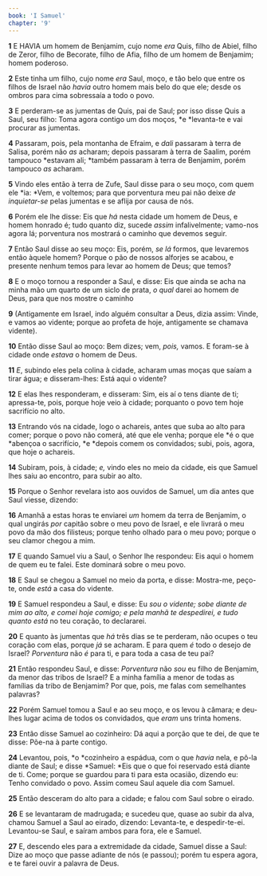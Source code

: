 ```yaml
---
book: 'I Samuel'
chapter: '9'
---
```


**1** E HAVIA um homem de Benjamim, cujo nome _era_ Quis, filho de Abiel, filho de Zeror, filho de Becorate, filho de Afia, filho de um homem de Benjamim; homem poderoso.

**2** Este tinha um filho, cujo nome _era_ Saul, moço, e tão belo que entre os filhos de Israel não _havia_ outro homem mais belo do que ele; desde os ombros para cima sobressaía a todo o povo.

**3** E perderam-se as jumentas de Quis, pai de Saul; por isso disse Quis a Saul, seu filho: Toma agora contigo um dos moços, *e *levanta-te e vai procurar as jumentas.

**4** Passaram, pois, pela montanha de Efraim, e _dali_ passaram à terra de Salisa, porém não _as_ acharam; depois passaram à terra de Saalim, porém tampouco *estavam ali; *também passaram à terra de Benjamim, porém tampouco _as_ acharam.

**5** Vindo eles então à terra de Zufe, Saul disse para o seu moço, com quem ele *ia: *Vem, e voltemos; para que porventura meu pai não deixe _de inquietar-se_ pelas jumentas e se aflija por causa de nós.

**6** Porém ele lhe disse: Eis que _há_ nesta cidade um homem de Deus, e homem honrado é; tudo quanto diz, sucede _assim_ infalivelmente; vamo-nos agora lá; porventura nos mostrará o caminho que devemos seguir.

**7** Então Saul disse ao seu moço: Eis, porém, _se lá_ formos, que levaremos então àquele homem? Porque o pão de nossos alforjes se acabou, e presente nenhum temos para levar ao homem de Deus; que temos?

**8** E o moço tornou a responder a Saul, e disse: Eis que ainda se acha na minha mão um quarto de um siclo de prata, _o qual_ darei ao homem de Deus, para que nos mostre o caminho

**9** (Antigamente em Israel, indo alguém consultar a Deus, dizia assim: Vinde, e vamos ao vidente; porque ao profeta de hoje, antigamente se chamava vidente).

**10** Então disse Saul ao moço: Bem dizes; vem, _pois,_ vamos. E foram-se à cidade onde _estava_ o homem de Deus.

**11** _E_, subindo eles pela colina à cidade, acharam umas moças que saíam a tirar água; e disseram-lhes: Está aqui o vidente?

**12** E elas lhes responderam, e disseram: Sim, eis aí o tens diante de ti; apressa-te, pois, porque hoje veio à cidade; porquanto o povo tem hoje sacrifício no alto.

**13** Entrando vós na cidade, logo o achareis, antes que suba ao alto para comer; porque o povo não comerá, até que ele venha; porque ele *é o que *abençoa o sacrifício, *e *depois comem os convidados; subi, pois, agora, que hoje o achareis.

**14** Subiram, pois, à cidade; _e,_ vindo eles no meio da cidade, eis que Samuel lhes saiu ao encontro, para subir ao alto.

**15** Porque o Senhor revelara isto aos ouvidos de Samuel, um dia antes que Saul viesse, dizendo:

**16** Amanhã a estas horas te enviarei _um_ homem da terra de Benjamim, o qual ungirás _por_ capitão sobre o meu povo de Israel, e ele livrará o meu povo da mão dos filisteus; porque tenho olhado para o meu povo; porque o seu clamor chegou a mim.

**17** E quando Samuel viu a Saul, o Senhor lhe respondeu: Eis aqui o homem de quem eu te falei. Este dominará sobre o meu povo.

**18** E Saul se chegou a Samuel no meio da porta, e disse: Mostra-me, peço-te, onde _está_ a casa do vidente.

**19** E Samuel respondeu a Saul, e disse: Eu *sou *o vidente; sobe diante de mim ao alto, e comei hoje comigo; e pela manhã te despedirei, e tudo quanto* está* no teu coração, to declararei.

**20** E quanto às jumentas que _há_ três dias se te perderam, não ocupes o teu coração com elas, porque _já_ se acharam. E para quem _é_ todo o desejo de Israel? _Porventura_ não _é_ para ti, e para toda a casa de teu pai?

**21** Então respondeu Saul, e disse: _Porventura_ não _sou_ eu filho de Benjamim, da menor das tribos de Israel? E a minha família a menor de todas as famílias da tribo de Benjamim? Por que, pois, me falas com semelhantes palavras?

**22** Porém Samuel tomou a Saul e ao seu moço, e os levou à câmara; e deu-lhes lugar acima de todos os convidados, que _eram_ uns trinta homens.

**23** Então disse Samuel ao cozinheiro: Dá aqui a porção que te dei, de que te disse: Põe-na à parte contigo.

**24** Levantou, pois, *o *cozinheiro a espádua, com o que _havia_ nela, e pô-la diante de Saul; e disse *Samuel: *Eis que o que foi reservado está diante de ti. Come; porque se guardou para ti para esta ocasião, dizendo eu: Tenho convidado o povo. Assim comeu Saul aquele dia com Samuel.

**25** Então desceram do alto para a cidade; e falou com Saul sobre o eirado.

**26** E se levantaram de madrugada; e sucedeu que, quase ao subir da alva, chamou Samuel a Saul ao eirado, dizendo: Levanta-te, e despedir-te-ei. Levantou-se Saul, e saíram ambos para fora, ele e Samuel.

**27** E, descendo eles para a extremidade da cidade, Samuel disse a Saul: Dize ao moço que passe adiante de nós (e passou); porém tu espera agora, e te farei ouvir a palavra de Deus.
